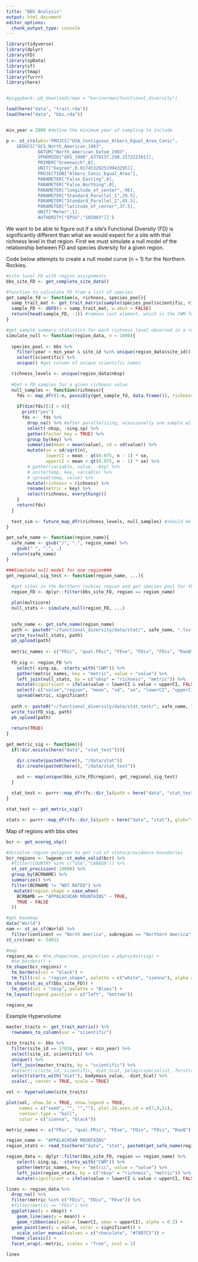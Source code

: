 ```yaml
---
title: "BBS Analysis"
output: html_document
editor_options: 
  chunk_output_type: console
---
```



```r

library(tidyverse)
library(dplyr)
library(FD)
library(spData)
library(sf)
library(tmap)
library(furrr)
library(here)


#piggyback::pb_download(repo = "karinorman/functional_diversity")

load(here("data", "trait.rda"))
load(here("data", "bbs.rda"))


min_year = 2006 #define the minimum year of sampling to include

p <- st_crs(wkt='PROJCS["USA_Contiguous_Albers_Equal_Area_Conic",
    GEOGCS["GCS_North_American_1983",
            DATUM["North_American_Datum_1983",
            SPHEROID["GRS_1980",6378137,298.257222101]],
            PRIMEM["Greenwich",0],
            UNIT["Degree",0.017453292519943295]],
            PROJECTION["Albers_Conic_Equal_Area"],
            PARAMETER["False_Easting",0],
            PARAMETER["False_Northing",0],
            PARAMETER["longitude_of_center",-96],
            PARAMETER["Standard_Parallel_1",29.5],
            PARAMETER["Standard_Parallel_2",45.5],
            PARAMETER["latitude_of_center",37.5],
            UNIT["Meter",1],
            AUTHORITY["EPSG","102003"]]')

```
We want to be able to figure out if a site's Functional Diversity (FD) is significantly different than what we would expect for a site with that richness level in that region. First we must simulate a null model of the relationship between FD and species diversity for a given region.

Code below attempts to create a null model curve (n = 1) for the Northern Rockies.
```r
#site level FD with region assignments
bbs_site_FD <- get_complete_site_data()

#function to calculate FD from a list of species
get_sample_fd <- function(x, richness, species_pool){
  samp_trait_mat <- get_trait_matrix(sample(species_pool$scientific, richness)) #sample needs list, so specify the column name to change type 
  sample_FD <- dbFD(x = samp_trait_mat, w.abun = FALSE)
  return(head(sample_FD, -1)) #remove last element, which is the CWM for each trait
}

#get sample summary statistics for each richness level observed in a region 
simulate_null <- function(region_data, n = 1000){
  
  species_pool <- bbs %>% 
    filter(year > min_year & site_id %in% unique(region_data$site_id)) %>%
    select(scientific) %>%
    unique() #get column of unique scientific names

  richness_levels <- unique(region_data$nbsp)
  
  #Get n FD samples for a given richness value
  null_samples <- function(richness){
    fds <- map_dfr(1:n, possibly(get_sample_fd, data.frame()), richness = richness, species_pool = species_pool)
    
    if(dim(fds)[1] > 0){
      print("yes")
      fds <-  fds %>%
        drop_na() %>% #after parallelizing, ocassionally one sample will result in NA for FDiv, still trying to figure out why
        select(-nbsp, -sing.sp) %>%
        gather(factor_key = TRUE) %>%
        group_by(key) %>%
        summarise(mean = mean(value), sd = sd(value)) %>%
        mutate(se = sd/sqrt(n),
               lowerCI = mean - qt(0.975, n - 1) * se, 
               upperCI = mean + qt(0.975, n - 1) * se) %>%
        # gather(variable, value, -key) %>%
        # unite(temp, key, variable) %>%
        # spread(temp, value) %>%
        mutate(richness = richness) %>%
        rename(metric = key) %>%
        select(richness, everything())
    }
    return(fds)
  }
  
  test_sim <- future_map_dfr(richness_levels, null_samples) #should be future_map
}

get_safe_name <- function(region_name){
  safe_name <- gsub("/", ".", region_name) %>%
    gsub(" ", ".", .)
  return(safe_name)
}

###Simulate null model for one region###
get_regional_sig_test <- function(region_name, ...){
  
  #get sites in the Northern rockies region and get species pool for that region
  region_FD <- dplyr::filter(bbs_site_FD, region == region_name)

  plan(multicore)
  null_stats <- simulate_null(region_FD, ...)

  
  safe_name <- get_safe_name(region_name)
  path <- paste0("~/functional_diversity/data/stat/", safe_name, ".tsv.bz2")
  write_tsv(null_stats, path)
  pb_upload(path)
  
  metric_names <- c("FRic", "qual.FRic", "FEve", "FDiv", "FDis", "RaoQ")
  
  FD_sig <- region_FD %>%
    select(-sing.sp, -starts_with("CWM")) %>%
    gather(metric_names, key = "metric", value = "value") %>%
    left_join(null_stats, by = c("nbsp" = "richness", "metric")) %>%
    mutate(significant = ifelse(value > lowerCI & value < upperCI, FALSE, TRUE)) %>%
    select(-c("value","region", "mean", "sd", "se", "lowerCI", "upperCI")) %>%
    spread(metric, significant)
  
  path <- paste0("~/functional_diversity/data/stat_test/", safe_name, ".tsv.bz2")
  write_tsv(FD_sig, path)
  pb_upload(path)
  
  return(TRUE)
}

get_metric_sig <- function(){
  if(!dir.exists(here("data", "stat_test"))){

    dir.create(paste0(here(), "/data/stat"))
    dir.create(paste0(here(), "/data/stat_test"))

    out <- map(unique(bbs_site_FD$region), get_regional_sig_test)
  }
  
  stat_test <- purrr::map_dfr(fs::dir_ls(path = here("data", "stat_test"), glob="*.tsv.bz2"), readr::read_tsv, .id = "region")
}

stat_test <- get_metric_sig()

stats <- purrr::map_dfr(fs::dir_ls(path = here("data", "stat"), glob="*.tsv.bz2"), readr::read_tsv, .id = "region")

```

Map of regions with bbs sites
```r
bcr <- get_ecoreg_shp()

#dissolve region polygons to get rid of state/providence boundaries
bcr_regions <- lwgeom::st_make_valid(bcr) %>%
  #filter(COUNTRY %in% c("USA","CANADA")) %>%
  st_set_precision(-10000) %>%
  group_by(BCRNAME) %>%
  summarize() %>%
  filter(BCRNAME != "NOT RATED") %>%
   mutate(region_shape = case_when(
    BCRNAME == "APPALACHIAN MOUNTAINS" ~ TRUE,
    TRUE ~ FALSE
  ))

#get basemap
data("World")
nam <- st_as_sf(World) %>% 
  filter(continent == "North America", subregion == "Northern America")
st_crs(nam) <- 54012

#map
regions_ma <- #tm_shape(nam, projection = p$proj4string) +
  #tm_borders() +
tm_shape(bcr_regions) +
  tm_borders(col = "black") +
  tm_fill(col = "region_shape", palette = c("white", "sienna"), alpha = 0.25, legend.show = FALSE) +
tm_shape(st_as_sf(bbs_site_FD)) +
  tm_dots(col = "nbsp", palette = "Blues") +
tm_layout(legend.position = c("left", "bottom"))

regions_ma
```

Example Hypervolume
```r
master_traits <- get_trait_matrix() %>%
  rownames_to_column(var = "scientific")

site_traits <- bbs %>%
  filter(site_id == 17016, year > min_year) %>%
  select(site_id, scientific) %>%
  unique() %>%
  left_join(master_traits, by = "scientific") %>%
  #select(-c(site_id, scientific, diet_5cat, pelagicspecialist, forstrat_speclevel, nocturnal, forstrat_watbelowsurf, forstrat_wataroundsurf)) %>% #remove categorical variables
  select(starts_with("diet"), bodymass_value, -diet_5cat) %>%
  scale(., center = TRUE, scale = TRUE)

vol <- hypervolume(site_traits)

plot(vol, show.3d = TRUE, show.legend = TRUE, 
     names = c("seed", "", "",""), plot.3d.axes.id = c(7,9,11),
     contour.type = "ball",
     color = c("sienna", "black"))
```

```r
metric_names <- c("FRic", "qual.FRic", "FEve", "FDiv", "FDis", "RaoQ")

region_name <- "APPALACHIAN MOUNTAINS"
region_stats <- read_tsv(here("data", "stat", paste0(get_safe_name(region_name), ".tsv.bz2")))

region_data <- dplyr::filter(bbs_site_FD, region == region_name) %>%
    select(-sing.sp, -starts_with("CWM")) %>%
    gather(metric_names, key = "metric", value = "value") %>%
    left_join(region_stats, by = c("nbsp" = "richness", "metric")) %>%
    mutate(significant = ifelse(value > lowerCI & value < upperCI, FALSE, TRUE))

lines <- region_data %>%
  drop_na() %>%
  filter(metric %in% c("FDis", "FDiv", "FEve")) %>%
  #filter(metric == "FDiv") %>%
  ggplot(aes(x = nbsp)) + 
    geom_line(aes(y = mean)) +
    geom_ribbon(aes(ymin = lowerCI, ymax = upperCI), alpha = 0.2) +
  geom_point(aes(y = value, color = significant)) +
    scale_color_manual(values = c("chocolate", "#78B7C5")) +
  theme_classic() +
  facet_wrap(.~metric, scales = "free", ncol = 1)

lines 
```


